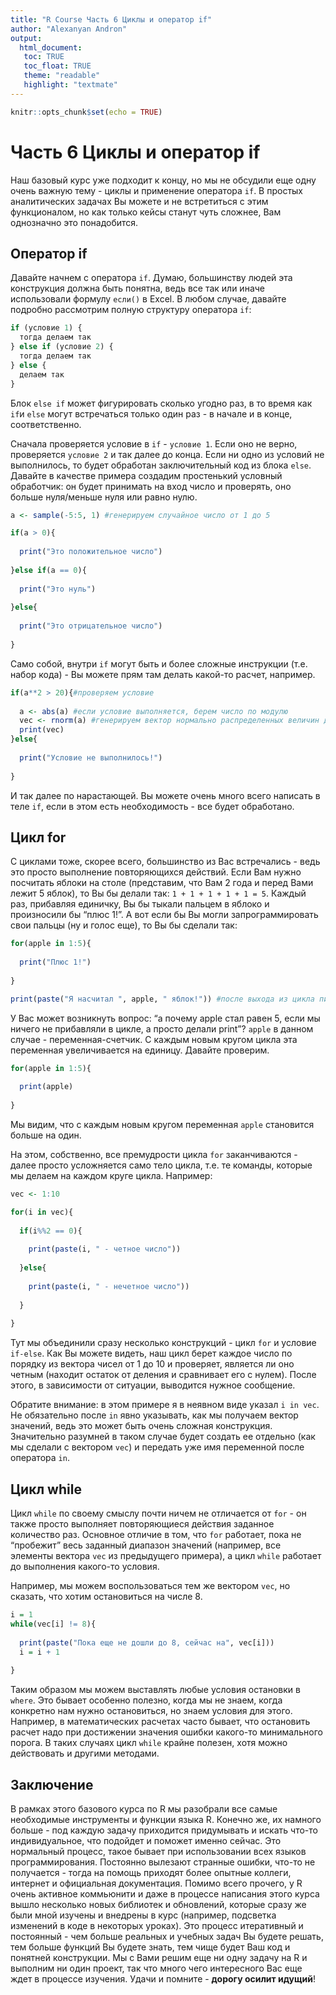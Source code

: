 ```yaml
---
title: "R Course Часть 6 Циклы и оператор if"
author: "Alexanyan Andron"
output: 
  html_document:
   toc: TRUE
   toc_float: TRUE
   theme: "readable"
   highlight: "textmate"
---
```


```r
knitr::opts_chunk$set(echo = TRUE)
```

# Часть 6 Циклы и оператор if

Наш базовый курс уже подходит к концу, но мы не обсудили еще одну очень важную тему - циклы и применение оператора ```if```. В простых аналитических задачах Вы можете и не встретиться с этим функционалом, но как только кейсы станут чуть сложнее, Вам однозначно это понадобится. 

## Оператор if

Давайте начнем с оператора ```if```. Думаю, большинству людей эта конструкция должна быть понятна, ведь все так или иначе использовали формулу ```если()``` в Excel. В любом случае, давайте подробно рассмотрим полную структуру оператора ```if```: 



```r

if (условие 1) {
  тогда делаем так
} else if (условие 2) {
  тогда делаем так
} else {
  делаем так
}

```

Блок ```else if``` может фигурировать сколько угодно раз, в то время как ```if```и ```else``` могут встречаться только один раз - в начале и в конце, соответственно. 

Сначала проверяется условие в ```if``` - ```условие 1```. Если оно не верно, проверяется ```условие 2``` и так далее до конца. Если ни одно из условий не выполнилось, то будет обработан заключительный код из блока ```else```. Давайте в качестве примера создадим простенький условный обработчик: он будет принимать на вход число и проверять, оно больше нуля/меньше нуля или равно нулю. 

```r

a <- sample(-5:5, 1) #генерируем случайное число от 1 до 5

if(a > 0){
  
  print("Это положительное число")
  
}else if(a == 0){
  
  print("Это нуль")
  
}else{
  
  print("Это отрицательное число")
  
}

```

Само собой, внутри ```if``` могут быть и более сложные инструкции (т.е. набор кода) - Вы можете прям там делать какой-то расчет, например. 

```r

if(a**2 > 20){#проверяем условие
  
  a <- abs(a) #если условие выполняется, берем число по модулю
  vec <- rnorm(a) #генерируем вектор нормально распределенных величин длиной a
  print(vec)
}else{
  
  print("Условие не выполнилось!")
  
}

```

И так далее по нарастающей. Вы можете очень много всего написать в теле ```if```, если в этом есть необходимость - все будет обработано. 

## Цикл for

С циклами тоже, скорее всего, большинство из Вас встречались - ведь это просто выполнение повторяющихся действий. Если Вам нужно посчитать яблоки на столе (представим, что Вам 2 года и перед Вами лежит 5 яблок), то Вы бы делали так: ```1 + 1 + 1 + 1 + 1 = 5```. Каждый раз, прибавляя единичку, Вы бы тыкали пальцем в яблоко и произносили бы "плюс 1!". А вот если бы Вы могли запрограммировать свои пальцы (ну и голос еще), то Вы бы сделали так: 

```r

for(apple in 1:5){
  
  print("Плюс 1!")
  
}

print(paste("Я насчитал ", apple, " яблок!")) #после выхода из цикла пишем, сколько яблок мы насчитали 

```

У Вас может возникнуть вопрос: "а почему apple стал равен 5, если мы ничего не прибавляли в цикле, а просто делали print"? ```apple``` в данном случае - переменная-счетчик. С каждым новым кругом цикла эта переменная увеличивается на единицу. Давайте проверим. 


```r

for(apple in 1:5){
  
  print(apple)
  
}

```

Мы видим, что с каждым новым кругом переменная ```apple``` становится больше на один. 

На этом, собственно, все премудрости цикла ```for``` заканчиваются - далее просто усложняется само тело цикла, т.е. те команды, которые мы делаем на каждом круге цикла. Например: 

```r

vec <- 1:10 

for(i in vec){
  
  if(i%%2 == 0){
    
    print(paste(i, " - четное число"))
    
  }else{
    
    print(paste(i, " - нечетное число"))
    
  }
  
}

```

Тут мы объединили сразу несколько конструкций - цикл ```for``` и условие ```if-else```. Как Вы можете видеть, наш цикл берет каждое число по порядку из вектора чисел от 1 до 10 и проверяет, является ли оно четным (находит остаток от деления и сравнивает его с нулем). После этого, в зависимости от ситуации, выводится нужное сообщение. 

Обратите внимание: в этом примере я в неявном виде указал ```i in vec```. Не обязательно после ```in``` явно указывать, как мы получаем вектор значений, ведь это может быть очень сложная конструкция. Значительно разумней в таком случае будет создать ее отдельно (как мы сделали с вектором ```vec```) и передать уже имя переменной после оператора ```in```. 

## Цикл while

Цикл ```while``` по своему смыслу почти ничем не отличается от ```for``` - он также просто выполняет повторяющиеся действия заданное количество раз. Основное отличие в том, что ```for``` работает, пока не "пробежит" весь заданный диапазон значений (например, все элементы вектора ```vec``` из предыдущего примера), а цикл ```while``` работает до выполнения какого-то условия. 

Например, мы можем воспользоваться тем же вектором ```vec```, но сказать, что хотим остановиться на числе 8. 

```r

i = 1
while(vec[i] != 8){
  
  print(paste("Пока еще не дошли до 8, сейчас на", vec[i]))
  i = i + 1 
  
}

```

Таким образом мы можем выставлять любые условия остановки в ```where```. Это бывает особенно полезно, когда мы не знаем, когда конкретно нам нужно остановиться, но знаем условия для этого. Например, в математических расчетах часто бывает, что остановить расчет надо при достижении значения ошибки какого-то минимального порога. В таких случаях цикл ```while``` крайне полезен, хотя можно действовать и другими методами. 

## Заключение

В рамках этого базового курса по R мы разобрали все самые необходимые инструменты и функции языка R. Конечно же, их намного больше - под каждую задачу приходится придумывать и искать что-то индивидуальное, что подойдет и поможет именно сейчас. Это нормальный процесс, такое бывает при использовании всех языков программирования. Постоянно вылезают странные ошибки, что-то не получается - тогда на помощь приходят более опытные коллеги, интернет и официальная документация. Помимо всего прочего, у R очень активное коммьюнити и даже в процессе написания этого курса вышло несколько новых библиотек и обновлений, которые сразу же были мной изучены и внедрены в курс (например, подсветка изменений в коде в некоторых уроках). Это процесс итеративный и постоянный - чем больше реальных и учебных задач Вы будете решать, тем больше функций Вы будете знать, тем чище будет Ваш код и понятней конструкции. Мы с Вами решим еще ни одну задачу на R и выполним ни один проект, так что много чего интересного Вас еще ждет в процессе изучения. Удачи и помните - **дорогу осилит идущий**!